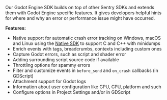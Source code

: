 Our Godot Engine SDK builds on top of other Sentry SDKs and extends them with Godot Engine specific features. It gives developers helpful hints for where and why an error or performance issue might have occurred.

**Features:**

- Native support for automatic crash error tracking on Windows, macOS and Linux using the [Native SDK](/platforms/native/) to support C and C++ with minidumps
- Enrich events with tags, breadcrumbs, contexts including custom ones
- Capture Godot errors, such as script and shader error
- Adding surrounding script source code if available
- Throttling options for spammy errors
- Filter and customize events in `before_send` and `on_crash` callbacks (in GDScript)
- Attachment support for Godot logs
- Information about user configuration like GPU, CPU, platform and such
- Configure options in Project Settings and/or in GDScript
